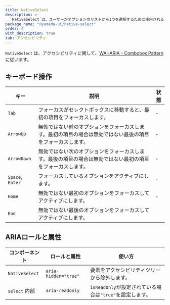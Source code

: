 ```yaml
---
title: NativeSelect
description: >-
  `NativeSelect`は、ユーザーがオプションのリストから1つを選択するために使用されるコンポーネントです。ブラウザ（ユーザーエージェント）によって提供されるネイティブなドロップダウンリストを表示します。
package_name: "@yamada-ui/native-select"
order: 4
with_description: true
tab: アクセシビリティ
---
```


`NativeSelect` は、アクセシビリティに関して、[WAI-ARIA - Combobox Pattern]("https://www.w3.org/WAI/ARIA/apg/patterns/combobox/examples/combobox-select-only/")に従います。

## キーボード操作

| キー             | 説明                                                                                                       | 状態 |
| ---------------- | ---------------------------------------------------------------------------------------------------------- | ---- |
| `Tab`            | フォーカスがセレクトボックスに移動すると、最初の項目をフォーカスします。                                   | -    |
| `ArrowUp`        | 無効ではない前のオプションをフォーカスします。最初の項目の場合は無効ではない最後の項目をフォーカスします。 | -    |
| `ArrowDown`      | 無効ではない次のオプションをフォーカスします。最後の項目の場合は無効ではない最初の項目をフォーカスします。 | -    |
| `Space`, `Enter` | フォーカスしているオプションをアクティブにします。                                                         | -    |
| `Home`           | 無効ではない最初のオプションをフォーカスしてアクティブにします。                                           | -    |
| `End`            | 無効ではない最後のオプションをフォーカスしてアクティブにします。                                           |

## ARIAロールと属性

| コンポーネント           | ロールと属性         | 使い方                                                   |
| ------------------------ | -------------------- | -------------------------------------------------------- |
| `NativeSelect`           | `aria-hidden="true"` | 要素をアクセシビリティツリーから除外します。             |
| `select` <Tag>内部</Tag> | `aria-readonly`      | `isReadOnly`が設定されている場合は`"true"`を設定します。 |
